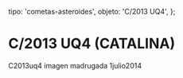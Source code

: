 
  tipo: 'cometas-asteroides',
  objeto: 'C/2013 UQ4',
};

# C/2013 UQ4 (CATALINA)

<Imagen
  src="registro/c2013-uq4_20121200_3_c2013uq4_es.jpg"
  fecha="20121200"
/>

<Imagen
  src="registro/c2013-uq4_20121200_2_c2013uq4_sig.jpg"
  fecha="20121200"
/>

<Imagen
  src="registro/c2013-uq4_20140701_1_c2013uq4_20140701_i88z.jpg"
  fecha="20140701"
/>

C2013uq4 imagen madrugada 1julio2014